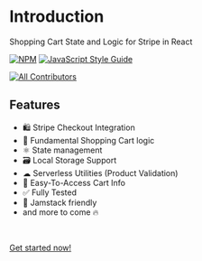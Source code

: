 # Introduction

Shopping Cart State and Logic for Stripe in React

[![NPM](https://img.shields.io/npm/v/use-shopping-cart.svg)](https://www.npmjs.com/package/use-shopping-cart) [![JavaScript Style Guide](https://img.shields.io/badge/code_style-standard-brightgreen.svg)](https://standardjs.com)

[![All Contributors](https://img.shields.io/badge/all_contributors-5-orange.svg?style=flat-square)](#contributors-)

## Features

- 🛍 Stripe Checkout Integration
- 🛒 Fundamental Shopping Cart logic
- ⚛️ State management
- 🗃 Local Storage Support
- ☁︎ Serverless Utilities (Product Validation)
- 🧾 Easy-To-Access Cart Info
- ✅ Fully Tested
- 🎸 Jamstack friendly
- and more to come 🔥

<br />

[Get started now!](/getting-started)

